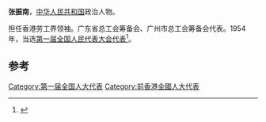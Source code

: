 '''张振南'''，[[中华人民共和国|中华人民共和国]]政治人物。

担任香港劳工界领袖。广东省总工会筹备会、广州市总工会筹备会代表。1954年，当选[[第一届全国人民代表大会代表名单|第一届全国人民代表大会代表]]<ref>{{cite book|author=全国人民代表大会常务委员会办公厅|title=中华人民共和国第一届全国人民代表大会代表名单|year=1955年|publisher=全国人民代表大会常务委员会办公厅|url=http://book.ucdrs.superlib.net/views/specific/2929/bookDetail.jsp?dxNumber=000005772167&d=546843D0AE2464CD1C95896344A85614&fenlei=04070402|access-date=2015-01-27|archive-date=2019-01-24|archive-url=https://web.archive.org/web/20190124105450/http://book.ucdrs.superlib.net/views/specific/2929/bookDetail.jsp?dxNumber=000005772167&d=546843D0AE2464CD1C95896344A85614&fenlei=04070402|dead-url=no}}</ref>。

==参考==
{{reflist}}
{{中国政治人物小作品}}

[[Category:第一届全国人大代表|Category:第一届全国人大代表]]
[[Category:前香港全國人大代表|Category:前香港全國人大代表]]